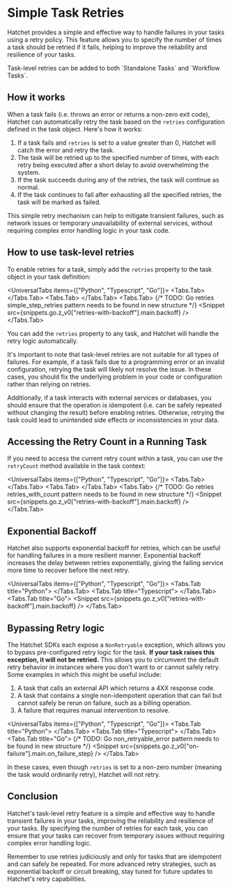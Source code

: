 
# Simple Task Retries

Hatchet provides a simple and effective way to handle failures in your tasks using a retry policy. This feature allows you to specify the number of times a task should be retried if it fails, helping to improve the reliability and resilience of your tasks.

<Callout type="info">
  Task-level retries can be added to both `Standalone Tasks` and `Workflow
  Tasks`.
</Callout>

## How it works

When a task fails (i.e. throws an error or returns a non-zero exit code), Hatchet can automatically retry the task based on the `retries` configuration defined in the task object. Here's how it works:

1. If a task fails and `retries` is set to a value greater than 0, Hatchet will catch the error and retry the task.
2. The task will be retried up to the specified number of times, with each retry being executed after a short delay to avoid overwhelming the system.
3. If the task succeeds during any of the retries, the task will continue as normal.
4. If the task continues to fail after exhausting all the specified retries, the task will be marked as failed.

This simple retry mechanism can help to mitigate transient failures, such as network issues or temporary unavailability of external services, without requiring complex error handling logic in your task code.

## How to use task-level retries

To enable retries for a task, simply add the `retries` property to the task object in your task definition:

<UniversalTabs items={["Python", "Typescript", "Go"]}>
  <Tabs.Tab>
    <Snippet src={snippets.python.retries.worker.simple_step_retries} />
  </Tabs.Tab>
  <Tabs.Tab>
    <Snippet src={snippets.typescript.retries.workflow.simple_step_retries} />
  </Tabs.Tab>
  <Tabs.Tab>
    {/* TODO: Go retries simple_step_retries pattern needs to be found in new structure */}
    <Snippet src={snippets.go.z_v0["retries-with-backoff"].main.backoff} />
  </Tabs.Tab>
</UniversalTabs>

You can add the `retries` property to any task, and Hatchet will handle the retry logic automatically.

It's important to note that task-level retries are not suitable for all types of failures. For example, if a task fails due to a programming error or an invalid configuration, retrying the task will likely not resolve the issue. In these cases, you should fix the underlying problem in your code or configuration rather than relying on retries.

Additionally, if a task interacts with external services or databases, you should ensure that the operation is idempotent (i.e. can be safely repeated without changing the result) before enabling retries. Otherwise, retrying the task could lead to unintended side effects or inconsistencies in your data.

## Accessing the Retry Count in a Running Task

If you need to access the current retry count within a task, you can use the `retryCount` method available in the task context:

<UniversalTabs items={["Python", "Typescript", "Go"]}>
  <Tabs.Tab>
    <Snippet src={snippets.python.retries.worker.retries_with_count} />
  </Tabs.Tab>
  <Tabs.Tab>
    <Snippet src={snippets.typescript.retries.workflow.retries_with_count} />
  </Tabs.Tab>
  <Tabs.Tab>
    {/* TODO: Go retries retries_with_count pattern needs to be found in new structure */}
    <Snippet src={snippets.go.z_v0["retries-with-backoff"].main.backoff} />
  </Tabs.Tab>
</UniversalTabs>

## Exponential Backoff

Hatchet also supports exponential backoff for retries, which can be useful for handling failures in a more resilient manner. Exponential backoff increases the delay between retries exponentially, giving the failing service more time to recover before the next retry.

<UniversalTabs items={["Python", "Typescript", "Go"]}>
  <Tabs.Tab title="Python">
    <Snippet src={snippets.python.retries.worker.retries_with_backoff} />
  </Tabs.Tab>
  <Tabs.Tab title="Typescript">
    <Snippet src={snippets.typescript.retries.workflow.retries_with_backoff} />
  </Tabs.Tab>
  <Tabs.Tab title="Go">
    <Snippet src={snippets.go.z_v0["retries-with-backoff"].main.backoff} />
  </Tabs.Tab>
</UniversalTabs>

## Bypassing Retry logic

The Hatchet SDKs each expose a `NonRetryable` exception, which allows you to bypass pre-configured retry logic for the task. **If your task raises this exception, it will not be retried.** This allows you to circumvent the default retry behavior in instances where you don't want to or cannot safely retry. Some examples in which this might be useful include:

1. A task that calls an external API which returns a 4XX response code.
2. A task that contains a single non-idempotent operation that can fail but cannot safely be rerun on failure, such as a billing operation.
3. A failure that requires manual intervention to resolve.

<UniversalTabs items={["Python", "Typescript", "Go"]}>
  <Tabs.Tab title="Python">
    <Snippet src={snippets.python.non_retryable.worker.non_retryable_task} />
  </Tabs.Tab>
  <Tabs.Tab title="Typescript">
    <Snippet
      src={snippets.typescript.non_retryable.workflow.non_retrying_task}
    />
  </Tabs.Tab>
  <Tabs.Tab title="Go">
    {/* TODO: Go non_retryable_error pattern needs to be found in new structure */}
    <Snippet src={snippets.go.z_v0["on-failure"].main.on_failure_step} />
  </Tabs.Tab>
</UniversalTabs>

In these cases, even though `retries` is set to a non-zero number (meaning the task would ordinarily retry), Hatchet will not retry.

## Conclusion

Hatchet's task-level retry feature is a simple and effective way to handle transient failures in your tasks, improving the reliability and resilience of your tasks. By specifying the number of retries for each task, you can ensure that your tasks can recover from temporary issues without requiring complex error handling logic.

Remember to use retries judiciously and only for tasks that are idempotent and can safely be repeated. For more advanced retry strategies, such as exponential backoff or circuit breaking, stay tuned for future updates to Hatchet's retry capabilities.
